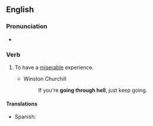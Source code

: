 ==English==

===Pronunciation===
* {{audio|en-au-go through hell.ogg|Audio (AU)|lang=en}}

===Verb===
{{head|en|verb}}

# {{lb|en|idiomatic}} To have a [[miserable]] experience.
#* Winston Churchill
#*: If you're '''going through hell''', just keep going.

====Translations====
{{trans-top}}
{{trans-mid}}
* Spanish: {{t+|es|pasar las de Caín}}
{{trans-bottom}}